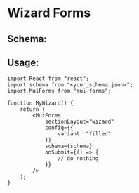 # Wizard Forms


<Wizard />

## Schema:

<JsonViewer value={schema} />

## Usage:

```tsx
import React from "react";
import schema from "<your_schema.json>";
import MuiForms from "mui-forms";

function MyWizard() {
    return (
        <MuiForms
            sectionLayout="wizard"
            config={{
                variant: "filled"
            }}
            schema={schema}
            onSubmit={() => {
                // do nothing
            }}
        />
    );
}
```
